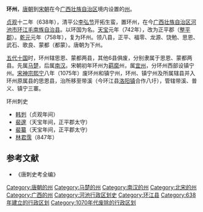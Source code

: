 '''环州'''，[[唐朝|唐朝]]到[[宋朝|宋朝]]在今[[广西壮族自治区|广西壮族自治区]]境内设置的[[州|州]]。

[[貞觀_(唐朝)|贞观]]十二年（638年），清平公[[李弘节|李弘节]]开拓生蛮，置环州，在今[[广西壮族自治区|广西壮族自治区]][[河池市|河池市]][[环江毛南族自治县|环江毛南族自治县]]。以环国为名。[[天宝_(唐朝)|天宝]]元年（742年），改为正平郡（[[整平郡|整平郡]]）。[[乾元_(唐朝)|乾元]]元年（758年），复为环州。领八县，正平、福零、龙源、饶勉、思恩、武石、歌良、蒙都（都蒙）。唐朝为下州。

[[五代十国|五代十国]]时，环州辖思恩、蒙都两县，其他6县俱废，分别隶属于思恩、蒙都两县。先属[[马楚|马楚]]，后属[[南汉|南汉]]。宋朝初年环州为[[羁縻|羁縻]]州，属[[宜州|宜州]]，分环州西部设镇宁州。[[宋神宗|宋神宗]][[熙宁|熙宁]]八年（1075年）废环州和镇宁州，环州、镇宁州及所属辖县并入环州原属县的思恩县，治所移至带溪（今环江县[[洛阳镇_(环江县)|洛阳镇]]合作八圩），管辖带溪、普义、镇宁三寨。
;环州刺史
* [[韩刿|韩刿]]（贞观年间）
* [[裴邃|裴邃]]（天宝年间，正平郡太守）
* [[裴纂|裴纂]]（天宝年间，正平郡太守）
* [[林君霈|林君霈]]（847年）

==参考文献==
*《唐刺史考全编》
{{唐朝行政区划|nocat}}
{{DEFAULTSORT:H}}
[[Category:唐朝的州|Category:唐朝的州]]
[[Category:马楚的州|Category:马楚的州]]
[[Category:南汉的州|Category:南汉的州]]
[[Category:北宋的州|Category:北宋的州]]
[[Category:广西的州|Category:广西的州]]
[[Category:河池行政区划史|Category:河池行政区划史]]
[[Category:环江县|Category:环江县]]
[[Category:638年建立的行政区划|Category:638年建立的行政区划]]
[[Category:1070年代废除的行政区划|Category:1070年代废除的行政区划]]